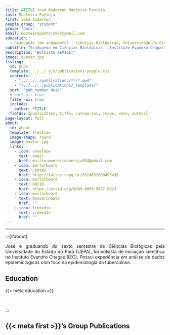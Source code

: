 ```yaml
---
title: &TITLE José Anderson Monteiro Pantoja
last: Monteiro Pantoja
first: José Anderson
people_group: "student"
group: "para"
email: monteiropantoja954@gmail.com
education:
  - Graduação (em andamento) | Ciências Biológicas, Universidade do Estado do Pará (UEPA)
subtitle: "Graduando em Ciências Biológicas | Instituto Evandro Chagas"
description: "Bolsista REVIGET"
image: avatar.jpg
listing:
  id: pubs
  template: ../../_ejs/publications-people.ejs
  contents:
    - "../../../publications/**/*.qmd"
    - "!../../../publications/_template/"
  sort: "pub_number desc"
  # sort-ui: true
  filter-ui: true
  include:
    author: *TITLE
  fields: [publication, title, categories, image, date, author]
page-layout: full
about:
  id: about
  template: trestles
  image-shape: round
  image: avatar.jpg
  links:
    - icon: envelope
      text: Email
      href: mailto:monteiropantoja954@gmail.com
    - icon: mortarboard
      text: Lattes
      href: http://lattes.cnpq.br/6324632809495436
    - icon: mortarboard
      text: ORCID
      href: https://orcid.org/0009-0003-5677-8823
    - icon: mortarboard
      text: ResearchGate
      href: ""
    - icon: linkedin
      text: LinkedIn
      href: ""
---
```


<hr>

:::{#about}

<div style="text-align: justify">

José é graduando do sexto semestre de Ciências Biológicas pela Universidade do Estado do Pará (UEPA), foi bolsista de iniciação científica no Instituto Evandro Chagas (IEC). Possui experiência em análise de dados epidemiológicos com foco na epidemiologia da tuberculose.

## Education
{{< meta education >}}

<br>

:::

## {{< meta first >}}'s Group Publications

:::{#pubs}
:::

